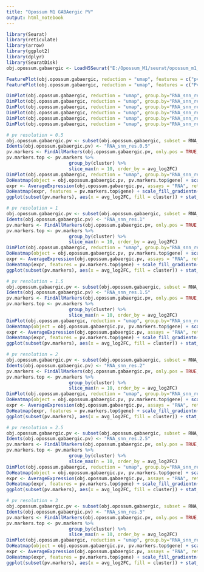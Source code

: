 ```yaml
---
title: "Opossum M1 GABAergic PV"
output: html_notebook
---
```


```r

library(Seurat)
library(reticulate)
library(arrow)
library(ggplot2)
library(dplyr)
library(SeuratDisk)
obj.opossum.gabaergic <- LoadH5Seurat("E:/Opossum_M1/seurat/opossum_m1_gabaergic.h5Seurat")

```


```r

FeaturePlot(obj.opossum.gabaergic, reduction = "umap", features = c("pv")) + xlim(-15, 15) + ylim(-15, 15) + coord_equal()
FeaturePlot(obj.opossum.gabaergic, reduction = "umap", features = c("Pvalb")) + xlim(-15, 15) + ylim(-15, 15) + coord_equal()

```


```r

DimPlot(obj.opossum.gabaergic, reduction = "umap", group.by="RNA_snn_res.0.5", label = TRUE, raster = FALSE) + NoLegend() + xlim(-15, 15) + ylim(-15, 15) + coord_equal()
DimPlot(obj.opossum.gabaergic, reduction = "umap", group.by="RNA_snn_res.1", label = TRUE, raster = FALSE) + NoLegend() + xlim(-15, 15) + ylim(-15, 15) + coord_equal()
DimPlot(obj.opossum.gabaergic, reduction = "umap", group.by="RNA_snn_res.1.5", label = TRUE, raster = FALSE) + NoLegend() + xlim(-15, 15) + ylim(-15, 15) + coord_equal()
DimPlot(obj.opossum.gabaergic, reduction = "umap", group.by="RNA_snn_res.2", label = TRUE, raster = FALSE) + NoLegend() + xlim(-15, 15) + ylim(-15, 15) + coord_equal()
DimPlot(obj.opossum.gabaergic, reduction = "umap", group.by="RNA_snn_res.2.5", label = TRUE, raster = FALSE) + NoLegend() + xlim(-15, 15) + ylim(-15, 15) + coord_equal()
DimPlot(obj.opossum.gabaergic, reduction = "umap", group.by="RNA_snn_res.3", label = TRUE, raster = FALSE) + NoLegend() + xlim(-15, 15) + ylim(-15, 15) + coord_equal()

```


```r

# pv resolution = 0.5
obj.opossum.gabaergic.pv <- subset(obj.opossum.gabaergic, subset = RNA_snn_res.0.5 == c("1", "3", "4", "10"))
Idents(obj.opossum.gabaergic.pv) <- "RNA_snn_res.0.5"
pv.markers <- FindAllMarkers(obj.opossum.gabaergic.pv, only.pos = TRUE, min.pct = 0.25, logfc.threshold = 0.25, test.use = "roc")
pv.markers.top <- pv.markers %>%
                       group_by(cluster) %>%
                       slice_max(n = 10, order_by = avg_log2FC)
DimPlot(obj.opossum.gabaergic, reduction = "umap", group.by="RNA_snn_res.0.5", label = TRUE, raster = FALSE) + NoLegend() + xlim(-15, 15) + ylim(-15, 15) + coord_equal()
DoHeatmap(object = obj.opossum.gabaergic.pv, pv.markers.top$gene) + scale_fill_gradientn(colors = c("blue", "white", "red")) + theme(text = element_text(size = 8))
expr <- AverageExpression(obj.opossum.gabaergic.pv, assays = "RNA", return.seurat = TRUE, features = pv.markers.top$gene)
DoHeatmap(expr, features = pv.markers.top$gene) + scale_fill_gradientn(colors = c("blue", "white", "red")) + theme(text = element_text(size = 8))
ggplot(subset(pv.markers), aes(x = avg_log2FC, fill = cluster)) + stat_ecdf(geom = "step", aes(col = cluster))

```


```r

# pv resolution = 1
obj.opossum.gabaergic.pv <- subset(obj.opossum.gabaergic, subset = RNA_snn_res.1 == c("1", "2", "5", "7", "10", "12", "14"))
Idents(obj.opossum.gabaergic.pv) <- "RNA_snn_res.1"
pv.markers <- FindAllMarkers(obj.opossum.gabaergic.pv, only.pos = TRUE, test.use = "roc")
pv.markers.top <- pv.markers %>%
                       group_by(cluster) %>%
                       slice_max(n = 10, order_by = avg_log2FC)
DimPlot(obj.opossum.gabaergic, reduction = "umap", group.by="RNA_snn_res.1", label = TRUE, raster = FALSE) + NoLegend() + xlim(-15, 15) + ylim(-15, 15) + coord_equal()
DoHeatmap(object = obj.opossum.gabaergic.pv, pv.markers.top$gene) + scale_fill_gradientn(colors = c("blue", "white", "red")) + theme(text = element_text(size = 7))
expr <- AverageExpression(obj.opossum.gabaergic.pv, assays = "RNA", return.seurat = TRUE, features = pv.markers.top$gene)
DoHeatmap(expr, features = pv.markers.top$gene) + scale_fill_gradientn(colors = c("blue", "white", "red")) + theme(text = element_text(size = 7))
ggplot(subset(pv.markers), aes(x = avg_log2FC, fill = cluster)) + stat_ecdf(geom = "step", aes(col = cluster))

```


```r

# pv resolution = 1.5
obj.opossum.gabaergic.pv <- subset(obj.opossum.gabaergic, subset = RNA_snn_res.1.5 == c("1", "2", "5", "6", "9", "10", "11", "16"))
Idents(obj.opossum.gabaergic.pv) <- "RNA_snn_res.1.5"
pv.markers <- FindAllMarkers(obj.opossum.gabaergic.pv, only.pos = TRUE, test.use = "roc")
pv.markers.top <- pv.markers %>%
                       group_by(cluster) %>%
                       slice_max(n = 10, order_by = avg_log2FC)
DimPlot(obj.opossum.gabaergic, reduction = "umap", group.by="RNA_snn_res.1.5", label = TRUE, raster = FALSE) + NoLegend() + xlim(-15, 15) + ylim(-15, 15) + coord_equal()
DoHeatmap(object = obj.opossum.gabaergic.pv, pv.markers.top$gene) + scale_fill_gradientn(colors = c("blue", "white", "red")) + theme(text = element_text(size = 6))
expr <- AverageExpression(obj.opossum.gabaergic.pv, assays = "RNA", return.seurat = TRUE, features = pv.markers.top$gene)
DoHeatmap(expr, features = pv.markers.top$gene) + scale_fill_gradientn(colors = c("blue", "white", "red")) + theme(text = element_text(size = 6))
ggplot(subset(pv.markers), aes(x = avg_log2FC, fill = cluster)) + stat_ecdf(geom = "step", aes(col = cluster))

```


```r

# pv resolution = 2
obj.opossum.gabaergic.pv <- subset(obj.opossum.gabaergic, subset = RNA_snn_res.2 == c("3", "4", "5", "7", "9", "10", "11", "15", "16", "18", "23"))
Idents(obj.opossum.gabaergic.pv) <- "RNA_snn_res.2"
pv.markers <- FindAllMarkers(obj.opossum.gabaergic.pv, only.pos = TRUE, test.use = "roc")
pv.markers.top <- pv.markers %>%
                       group_by(cluster) %>%
                       slice_max(n = 10, order_by = avg_log2FC)
DimPlot(obj.opossum.gabaergic, reduction = "umap", group.by="RNA_snn_res.2", label = TRUE, raster = FALSE) + NoLegend() + xlim(-15, 15) + ylim(-15, 15) + coord_equal()
DoHeatmap(object = obj.opossum.gabaergic.pv, pv.markers.top$gene) + scale_fill_gradientn(colors = c("blue", "white", "red")) + theme(text = element_text(size = 5))
expr <- AverageExpression(obj.opossum.gabaergic.pv, assays = "RNA", return.seurat = TRUE, features = pv.markers.top$gene)
DoHeatmap(expr, features = pv.markers.top$gene) + scale_fill_gradientn(colors = c("blue", "white", "red")) + theme(text = element_text(size = 5))
ggplot(subset(pv.markers), aes(x = avg_log2FC, fill = cluster)) + stat_ecdf(geom = "step", aes(col = cluster))

```


```r

# pv resolution = 2.5
obj.opossum.gabaergic.pv <- subset(obj.opossum.gabaergic, subset = RNA_snn_res.2.5 == c("2", "4", "6", "7", "8", "9", "13", "16", "17", "18", "19", "25"))
Idents(obj.opossum.gabaergic.pv) <- "RNA_snn_res.2.5"
pv.markers <- FindAllMarkers(obj.opossum.gabaergic.pv, only.pos = TRUE, min.pct = 0.25, logfc.threshold = 0.25, test.use = "roc")
pv.markers.top <- pv.markers %>%
                       group_by(cluster) %>%
                       slice_max(n = 10, order_by = avg_log2FC)
DimPlot(obj.opossum.gabaergic, reduction = "umap", group.by="RNA_snn_res.2.5", label = TRUE, raster = FALSE) + NoLegend() + xlim(-15, 15) + ylim(-15, 15) + coord_equal()
DoHeatmap(object = obj.opossum.gabaergic.pv, pv.markers.top$gene) + scale_fill_gradientn(colors = c("blue", "white", "red")) + theme(text = element_text(size = 4))
expr <- AverageExpression(obj.opossum.gabaergic.pv, assays = "RNA", return.seurat = TRUE, features = pv.markers.top$gene)
DoHeatmap(expr, features = pv.markers.top$gene) + scale_fill_gradientn(colors = c("blue", "white", "red")) + theme(text = element_text(size = 4))
ggplot(subset(pv.markers), aes(x = avg_log2FC, fill = cluster)) + stat_ecdf(geom = "step", aes(col = cluster))

```


```r

# pv resolution = 3
obj.opossum.gabaergic.pv <- subset(obj.opossum.gabaergic, subset = RNA_snn_res.3 == c("1", "2", "3", "5", "6", "7", "10", "11", "14", "16", "20", "27"))
Idents(obj.opossum.gabaergic.pv) <- "RNA_snn_res.3"
pv.markers <- FindAllMarkers(obj.opossum.gabaergic.pv, only.pos = TRUE, min.pct = 0.25, logfc.threshold = 0.25, test.use = "roc")
pv.markers.top <- pv.markers %>%
                       group_by(cluster) %>%
                       slice_max(n = 10, order_by = avg_log2FC)
DimPlot(obj.opossum.gabaergic, reduction = "umap", group.by="RNA_snn_res.3", label = TRUE, raster = FALSE) + NoLegend() + xlim(-15, 15) + ylim(-15, 15) + coord_equal()
DoHeatmap(object = obj.opossum.gabaergic.pv, pv.markers.top$gene) + scale_fill_gradientn(colors = c("blue", "white", "red")) + theme(text = element_text(size = 4))
expr <- AverageExpression(obj.opossum.gabaergic.pv, assays = "RNA", return.seurat = TRUE, features = pv.markers.top$gene)
DoHeatmap(expr, features = pv.markers.top$gene) + scale_fill_gradientn(colors = c("blue", "white", "red")) + theme(text = element_text(size = 4))
ggplot(subset(pv.markers), aes(x = avg_log2FC, fill = cluster)) + stat_ecdf(geom = "step", aes(col = cluster))

```

